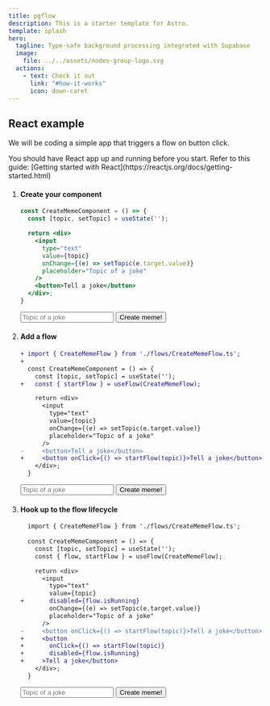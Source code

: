 ```yaml
---
title: pgflow
description: This is a starter template for Astro.
template: splash
hero:
  tagline: Type-safe background processing integrated with Supabase
  image:
    file: ../../assets/nodes-group-logo.svg
  actions:
    - text: Check it out
      link: "#how-it-works"
      icon: down-caret
---
```



## React example

We will be coding a simple app that triggers a flow on button click.

<Aside type="tip">
You should have React app up and running before you start.
Refer to this guide: [Getting started with React](https://reactjs.org/docs/getting-started.html)
</Aside>

<Steps>

1. #### Create your component

   <CardGrid>

     ```jsx
     const CreateMemeComponent = () => {
       const [topic, setTopic] = useState('');

       return <div>
         <input 
           type="text" 
           value={topic} 
           onChange={(e) => setTopic(e.target.value)} 
           placeholder="Topic of a joke" 
         />
         <button>Tell a joke</button>
       </div>;
     }
     ```

     <div>
       <input type="text" placeholder="Topic of a joke" />
       <button>Create meme!</button>
     </div>

   </CardGrid>

2. #### Add a flow

   <CardGrid>

     ```diff lang="jsx"
     + import { CreateMemeFlow } from './flows/CreateMemeFlow.ts';
     +
       const CreateMemeComponent = () => {
         const [topic, setTopic] = useState('');
     +   const { startFlow } = useFlow(CreateMemeFlow);

         return <div>
           <input 
             type="text" 
             value={topic} 
             onChange={(e) => setTopic(e.target.value)} 
             placeholder="Topic of a joke" 
           />
     -     <button>Tell a joke</button>
     +     <button onClick={() => startFlow(topic)}>Tell a joke</button>
         </div>;
       }
     ```

     <div>
       <input type="text" placeholder="Topic of a joke" />
       <button>Create meme!</button>
     </div>

   </CardGrid>

3. #### Hook up to the flow lifecycle

   <CardGrid>

     ```diff lang="jsx"
       import { CreateMemeFlow } from './flows/CreateMemeFlow.ts';
      
       const CreateMemeComponent = () => {
         const [topic, setTopic] = useState('');
         const { flow, startFlow } = useFlow(CreateMemeFlow);

         return <div>
           <input 
             type="text" 
             value={topic} 
     +       disabled={flow.isRunning}
             onChange={(e) => setTopic(e.target.value)} 
             placeholder="Topic of a joke" 
           />
     -     <button onClick={() => startFlow(topic)}>Tell a joke</button>
     +     <button 
     +       onClick={() => startFlow(topic)}
     +       disabled={flow.isRunning}
     +     >Tell a joke</button>
         </div>;
       }
     ```

     <div>
       <input type="text" placeholder="Topic of a joke" />
       <button>Create meme!</button>
     </div>

   </CardGrid>

 </Steps>
